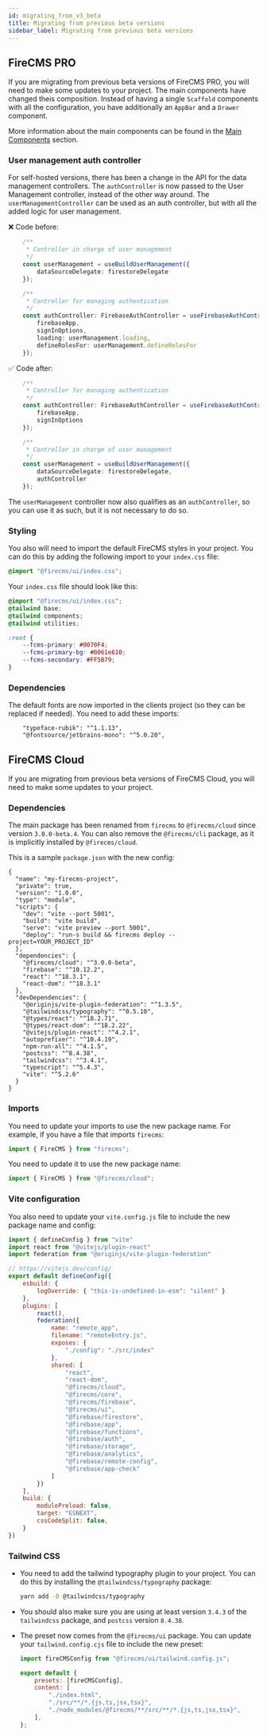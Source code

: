 ```yaml
---
id: migrating_from_v3_beta
title: Migrating from previous beta versions
sidebar_label: Migrating from previous beta versions
---
```


## FireCMS PRO

If you are migrating from previous beta versions of FireCMS PRO, you will need to make some updates to your project.
The main components have changed theis composition. Instead of having a single `Scaffold` components with all the configuration,
you have additionally an `AppBar` and a `Drawer` component.

More information about the main components can be found in the [Main Components](/docs/self/main_components) section.

### User management auth controller

For self-hosted versions, there has been a change in the API for the data management controllers. The
`authController` is now passed to the User Management controller, instead of the other way around. The `userManagementController`
can be used as an auth controller, but with all the added logic for user management.

❌ Code before:
```typescript
    /**
     * Controller in charge of user management
     */
    const userManagement = useBuildUserManagement({
        dataSourceDelegate: firestoreDelegate
    });

    /**
     * Controller for managing authentication
     */
    const authController: FirebaseAuthController = useFirebaseAuthController({
        firebaseApp,
        signInOptions,
        loading: userManagement.loading,
        defineRolesFor: userManagement.defineRolesFor
    });
```

✅ Code after:

```typescript
    /**
     * Controller for managing authentication
     */
    const authController: FirebaseAuthController = useFirebaseAuthController({
        firebaseApp,
        signInOptions
    });

    /**
     * Controller in charge of user management
     */
    const userManagement = useBuildUserManagement({
        dataSourceDelegate: firestoreDelegate,
        authController
    });
```

The `userManagement` controller now also qualifies as an `authController`, so you can use it as such, but it is not
necessary to do so.


### Styling

You also will need to import the default FireCMS styles in your project. You can do this by adding the following import to your `index.css` file:

```css
@import "@firecms/ui/index.css";
```

Your `index.css` file should look like this:

```css
@import "@firecms/ui/index.css";
@tailwind base;
@tailwind components;
@tailwind utilities;

:root {
    --fcms-primary: #0070F4;
    --fcms-primary-bg: #0061e610;
    --fcms-secondary: #FF5B79;
}
```

### Dependencies

The default fonts are now imported in the clients project (so they can be replaced if needed).
You need to add these imports:
```
    "typeface-rubik": "^1.1.13",
    "@fontsource/jetbrains-mono": "^5.0.20",
```



## FireCMS Cloud

If you are migrating from previous beta versions of FireCMS Cloud, you will need to make some updates to your project.

### Dependencies

The main package has been renamed from `firecms` to `@firecms/cloud` since version `3.0.0-beta.4`.
You can also remove the `@firecms/cli` package, as it is implicitly installed by `@firecms/cloud`.

This is a sample `package.json` with the new config:
```
{
  "name": "my-firecms-project",
  "private": true,
  "version": "1.0.0",
  "type": "module",
  "scripts": {
    "dev": "vite --port 5001",
    "build": "vite build",
    "serve": "vite preview --port 5001",
    "deploy": "run-s build && firecms deploy --project=YOUR_PROJECT_ID"
  },
  "dependencies": {
    "@firecms/cloud": "^3.0.0-beta",
    "firebase": "^10.12.2",
    "react": "^18.3.1",
    "react-dom": "^18.3.1"
  },
  "devDependencies": {
    "@originjs/vite-plugin-federation": "^1.3.5",
    "@tailwindcss/typography": "^0.5.10",
    "@types/react": "^18.2.71",
    "@types/react-dom": "^18.2.22",
    "@vitejs/plugin-react": "^4.2.1",
    "autoprefixer": "^10.4.19",
    "npm-run-all": "^4.1.5",
    "postcss": "^8.4.38",
    "tailwindcss": "^3.4.1",
    "typescript": "^5.4.3",
    "vite": "^5.2.6"
  }
}
```

### Imports

You need to update your imports to use the new package name. For example, if you have a file that imports `firecms`:

```javascript
import { FireCMS } from "firecms";
```

You need to update it to use the new package name:

```javascript
import { FireCMS } from "@firecms/cloud";
```

### Vite configuration

You also need to update your `vite.config.js` file to include the new package name and config:

```javascript
import { defineConfig } from "vite"
import react from "@vitejs/plugin-react"
import federation from "@originjs/vite-plugin-federation"

// https://vitejs.dev/config/
export default defineConfig({
    esbuild: {
        logOverride: { "this-is-undefined-in-esm": "silent" }
    },
    plugins: [
        react(),
        federation({
            name: "remote_app",
            filename: "remoteEntry.js",
            exposes: {
                "./config": "./src/index"
            },
            shared: [
                "react",
                "react-dom",
                "@firecms/cloud",
                "@firecms/core",
                "@firecms/firebase",
                "@firecms/ui",
                "@firebase/firestore",
                "@firebase/app",
                "@firebase/functions",
                "@firebase/auth",
                "@firebase/storage",
                "@firebase/analytics",
                "@firebase/remote-config",
                "@firebase/app-check"
            ]
        })
    ],
    build: {
        modulePreload: false,
        target: "ESNEXT",
        cssCodeSplit: false,
    }
})
```

### Tailwind CSS

- You need to add the tailwind typography plugin to your project. You can do this by installing the `@tailwindcss/typography` package:

  ```bash
  yarn add -D @tailwindcss/typography
  ```

- You should also make sure you are using at least version `3.4.3` of the `tailwindcss` package, and `postcss` version `8.4.38`.

- The preset now comes from the `@firecms/ui` package. You can update your `tailwind.config.cjs` file to include the new preset:

  ```javascript
  import fireCMSConfig from "@firecms/ui/tailwind.config.js";

  export default {
      presets: [fireCMSConfig],
      content: [
          "./index.html",
          "./src/**/*.{js,ts,jsx,tsx}",
          "./node_modules/@firecms/**/src/**/*.{js,ts,jsx,tsx}",
      ],
  };
  ```

